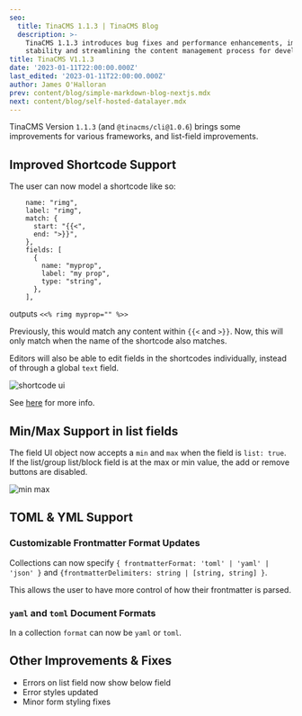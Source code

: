 ```yaml
---
seo:
  title: TinaCMS 1.1.3 | TinaCMS Blog
  description: >-
    TinaCMS 1.1.3 introduces bug fixes and performance enhancements, improving
    stability and streamlining the content management process for developers.
title: TinaCMS V1.1.3
date: '2023-01-11T22:00:00.000Z'
last_edited: '2023-01-11T22:00:00.000Z'
author: James O'Halloran
prev: content/blog/simple-markdown-blog-nextjs.mdx
next: content/blog/self-hosted-datalayer.mdx
---
```


TinaCMS Version `1.1.3` (and `@tinacms/cli@1.0.6`) brings some improvements for various frameworks, and list-field improvements.

## Improved Shortcode Support

The user can now model a shortcode like so:

```
    name: "rimg",
    label: "rimg",
    match: {
      start: "{{<",
      end: ">}}",
    },
    fields: [
      {
        name: "myprop",
        label: "my prop",
        type: "string",
      },
    ],
```

outputs `<<% rimg myprop="" %>>`

Previously, this would match any content within `{{<` and `>}}`. Now, this will only match when the name of the shortcode also matches.

Editors will also be able to edit fields in the shortcodes individually, instead of through a global `text` field.

![shortcode ui](/img/blog/tina-v-1.1.3/shortcodes.png)

See [here](https://tina.io/docs/reference/types/rich-text/#custom-shortcode-syntax) for more info.

## Min/Max Support in list fields

The field UI object now accepts a `min` and `max` when the field is `list: true`. If the list/group list/block field is at the max or min value, the add or remove buttons are disabled.

![min max](/img/blog/tina-v-1.1.3/minmax.png)

## TOML & YML Support

### Customizable Frontmatter Format Updates

Collections can now specify `{ frontmatterFormat: 'toml' | 'yaml' | 'json' }` and `{frontmatterDelimiters: string | [string, string] }`.

This allows the user to have more control of how their frontmatter is parsed.

### `yaml` and `toml` Document Formats

In a collection `format` can now be `yaml` or `toml`.

## Other Improvements & Fixes

* Errors on list field now show below field
* Error styles updated
* Minor form styling fixes
